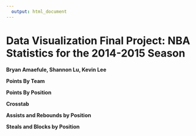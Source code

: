 ```yaml
---
  output: html_document
---
```

  Data Visualization Final Project: NBA Statistics for the 2014-2015 Season
===
**Bryan Amaefule, Shannon Lu, Kevin Lee**


**Points By Team**

**Points By Position**

**Crosstab**

**Assists and Rebounds by Position**

**Steals and Blocks by Position**

